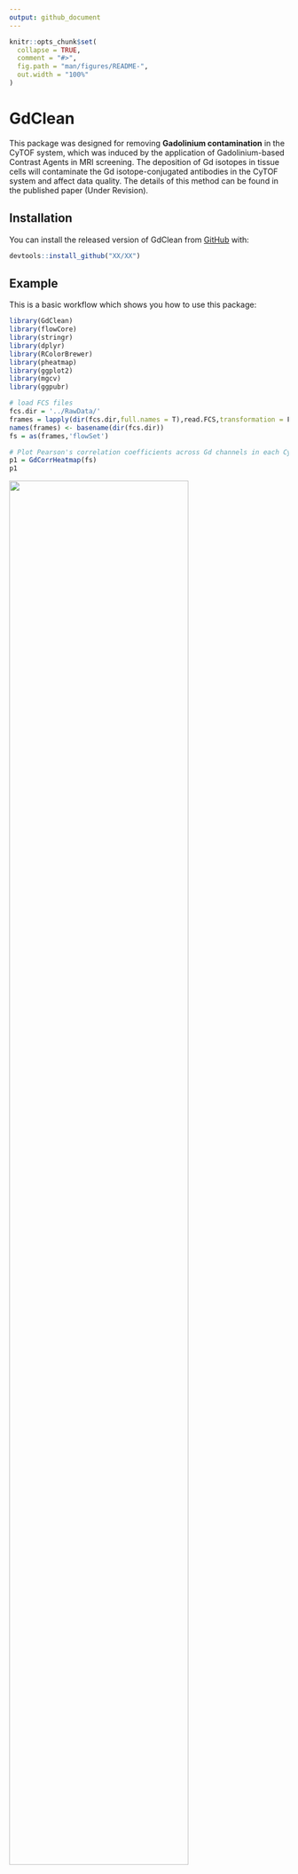 ```yaml
---
output: github_document
---
```


<!-- README.md is generated from README.Rmd. Please edit that file -->

```r
knitr::opts_chunk$set(
  collapse = TRUE,
  comment = "#>",
  fig.path = "man/figures/README-",
  out.width = "100%"
)
```

# GdClean 

<!-- badges: start -->
<!-- badges: end -->

This package was designed for removing **Gadolinium contamination** in the CyTOF system, which was induced by the application of Gadolinium-based Contrast Agents in MRI screening. The deposition of Gd isotopes in tissue cells will contaminate the Gd isotope-conjugated antibodies in the CyTOF system and affect data quality. The details of this method can be found in the published paper (Under Revision). 

## Installation

You can install the released version of GdClean from [GitHub](https://github.com/) with:

``` r
devtools::install_github("XX/XX")
```

## Example

This is a basic workflow which shows you how to use this package:

```r
library(GdClean)
library(flowCore)
library(stringr)
library(dplyr)
library(RColorBrewer)
library(pheatmap)
library(ggplot2)
library(mgcv)
library(ggpubr)

# load FCS files
fcs.dir = '../RawData/'
frames = lapply(dir(fcs.dir,full.names = T),read.FCS,transformation = F,alter.names = T)
names(frames) <- basename(dir(fcs.dir))
fs = as(frames,'flowSet')

# Plot Pearson's correlation coefficients across Gd channels in each CyTOF files in the flowSet.
p1 = GdCorrHeatmap(fs)
p1

```

<img src='man/figures/CorrHeatmap.png' width=80%/>

```r

# Estimate Gd Ratios.
PercentList = seq(5,100,5)
# select Gd contaminated flowFrame object for estimating.
ff = fs[[1]] 
GdRatios = estimateGdRatio(ff,PercentList)

# Compare the estimated Ratios with Ratios of natural abundance.
p2 = GdRatioPlot(GdRatios)
p2

```
<img src='man/figures/CompareGdRatios.png' width=100%/>

```r

# Removing Gd contamination with selected Gd ratio and method for estimating contamination coefficients.
gdRatio = GdRatios['5%',]
method = '1DNorm'
fs_Clean = GdClean(fs,gdRatio = gdRatio,method = method)

# Write Fcs Files after Gd Clean
inputName = dir(fcs.dir,full.names = F)
outputName = unlist(sapply(inputName, function(x){
  t1 = str_split(x,'.fcs')
  t2 = paste0(t1[[1]][1],'_GdClean.fcs')
  t2
}))

write.flowSet(fs_Clean,outdir = '../out',outputName)

```




